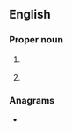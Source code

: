 {{also|sus|Sus|SUS|šus|-sus|sus'|šūs}}
==English==

===Proper noun===
{{en-proper noun}}

# {{abbreviation of|Susanna|lang=en}} {{q|biblical character}}
# {{abbreviation of|Sussex|lang=en}}

===Anagrams===
* {{anagrams|en|a=ssu|U.S.S.|USS|us's}}